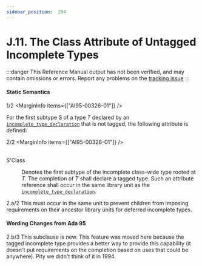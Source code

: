 ```yaml
---
sidebar_position:  204
---
```


# J.11. The Class Attribute of Untagged Incomplete Types

:::danger
This Reference Manual output has not been verified,
and may contain omissions or errors.
Report any problems on the [tracking issue](https://github.com/ada-lang-io/ada-lang-io/issues/20)
:::



#### Static Semantics

<MarginText>1/2</MarginText>
<MarginInfo items={["AI95-00326-01"]} />
<p>For the first subtype S of a type <i>T</i> declared by an <code><a href="/docs/arm/AA-3/AA-3.10#S0085">incomplete_type_declaration</a></code> that is not tagged, the following attribute is defined: <br /></p>

<MarginText>2/2</MarginText>
<MarginInfo items={["AI95-00326-01"]} />
<dt><br/>S'Class </dt>
<dl>
<dd>Denotes the first subtype of the incomplete class-wide type rooted at <i>T</i>. The completion of <i>T</i> shall declare a tagged type. Such an attribute reference shall occur in the same library unit as the <code><a href="/docs/arm/AA-3/AA-3.10#S0085">incomplete_type_declaration</a></code>. <br /></dd>
</dl>
<AnnotatedOnly>
<MarginText>2.a/2</MarginText>
<MarginInfo items={["AI95-00326-01"]} />
<Admonition type="aarm" aarm="reason">
<b></b>This must occur in the same unit to prevent children from imposing requirements on their ancestor library units for deferred incomplete types. <br />
</Admonition>
</AnnotatedOnly>

<AnnotatedOnly>

#### Wording Changes from Ada 95

</AnnotatedOnly>
<AnnotatedOnly>
<MarginText>2.b/3</MarginText>
<MarginInfo items={["AI95-00326-01", "AI05-0299-1"]} />
<Admonition type="aarm" aarm="note">
This subclause is new. This feature was moved here because the tagged incomplete type provides a better way to provide this capability (it doesn't put requirements on the completion based on uses that could be anywhere). Pity we didn't think of it in 1994. <br />
</Admonition>
</AnnotatedOnly>

